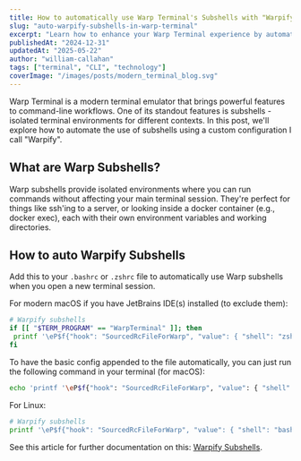 ```yaml
---
title: How to automatically use Warp Terminal's Subshells with "Warpify"
slug: "auto-warpify-subshells-in-warp-terminal"
excerpt: "Learn how to enhance your Warp Terminal experience by automatically using subshells with a custom Warpify configuration"
publishedAt: "2024-12-31"
updatedAt: "2025-05-22"
author: "william-callahan"
tags: ["terminal", "CLI", "technology"]
coverImage: "/images/posts/modern_terminal_blog.svg"
---
```


Warp Terminal is a modern terminal emulator that brings powerful features to command-line workflows. One of its standout features is subshells - isolated terminal environments for different contexts. In this post, we'll explore how to automate the use of subshells using a custom configuration I call "Warpify".

## What are Warp Subshells?

Warp subshells provide isolated environments where you can run commands without affecting your main terminal session. They're perfect for things like ssh'ing to a server, or looking inside a docker container (e.g., docker exec), each with their own environment variables and working directories.

## How to auto Warpify Subshells

Add this to your `.bashrc` or `.zshrc` file to automatically use Warp subshells when you open a new terminal session.

For modern macOS if you have JetBrains IDE(s) installed (to exclude them):

```bash
# Warpify subshells
if [[ "$TERM_PROGRAM" == "WarpTerminal" ]]; then
 printf '\eP$f{"hook": "SourcedRcFileForWarp", "value": { "shell": "zsh" }}\x9c'
fi
```

To have the basic config appended to the file automatically, you can just run the following command in your terminal (for macOS):

```bash
echo 'printf '\eP$f{"hook": "SourcedRcFileForWarp", "value": { "shell": "zsh" }}\x9c'' >> ~/.zshrc
```

For Linux:

```bash
# Warpify subshells
printf '\eP$f{"hook": "SourcedRcFileForWarp", "value": { "shell": "bash" }}\x9c'
```

See this article for further documentation on this: [Warpify Subshells](https://warp.dev/docs/subshells).
